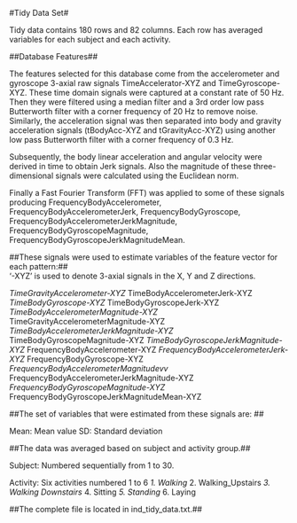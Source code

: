 
#Tidy Data Set#

Tidy data contains 180 rows and 82 columns. Each row has averaged variables for each subject and each activity.

##Database Features##

The features selected for this database come from the accelerometer and gyroscope 3-axial raw signals TimeAccelerator-XYZ and TimeGyroscope-XYZ. These time domain signals were captured at a constant rate of 50 Hz. Then they were filtered using a median filter and a 3rd order low pass Butterworth filter with a corner frequency of 20 Hz to remove noise. Similarly, the acceleration signal was then separated into body and gravity acceleration signals (tBodyAcc-XYZ and tGravityAcc-XYZ) using another low pass Butterworth filter with a corner frequency of 0.3 Hz. 

Subsequently, the body linear acceleration and angular velocity were derived in time to obtain Jerk signals. Also the magnitude of these three-dimensional signals were calculated using the Euclidean norm. 

Finally a Fast Fourier Transform (FFT) was applied to some of these signals producing FrequencyBodyAccelerometer, FrequencyBodyAccelerometerJerk, FrequencyBodyGyroscope, FrequencyBodyAccelerometerJerkMagnitude, FrequencyBodyGyroscopeMagnitude, FrequencyBodyGyroscopeJerkMagnitudeMean. 


##These signals were used to estimate variables of the feature vector for each pattern:##  
'-XYZ' is used to denote 3-axial signals in the X, Y and Z directions.

*TimeGravityAccelerometer-XYZ
*TimeBodyAccelerometerJerk-XYZ
*TimeBodyGyroscope-XYZ
*TimeBodyGyroscopeJerk-XYZ
*TimeBodyAccelerometerMagnitude-XYZ
*TimeGravityAccelerometerMagnitude-XYZ
*TimeBodyAccelerometerJerkMagnitude-XYZ
*TimeBodyGyroscopeMagnitude-XYZ
*TimeBodyGyroscopeJerkMagnitude-XYZ
*FrequencyBodyAccelerometer-XYZ
*FrequencyBodyAccelerometerJerk-XYZ
*FrequencyBodyGyroscope-XYZ
*FrequencyBodyAccelerometerMagnitudevv
*FrequencyBodyAccelerometerJerkMagnitude-XYZ
*FrequencyBodyGyroscopeMagnitude-XYZ
*FrequencyBodyGyroscopeJerkMagnitudeMean-XYZ

##The set of variables that were estimated from these signals are: ##

Mean: Mean value
SD: Standard deviation


##The data was averaged based on subject and activity group.##

Subject: Numbered sequentially from 1 to 30.

Activity: Six activities numbered 1 to 6
  	*1. Walking
	*2. Walking_Upstairs
	*3. Walking Downstairs
	*4. Sitting
	*5. Standing
	*6. Laying

##The complete file is located in ind_tidy_data.txt.##
